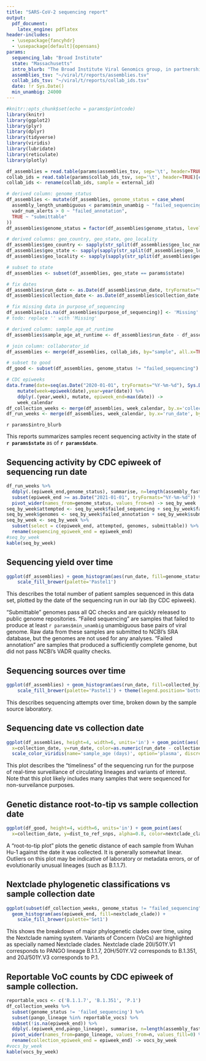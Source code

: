 ```yaml
---
title: "SARS-CoV-2 sequencing report"
output:
  pdf_document:
    latex_engine: pdflatex
header-includes:
  - \usepackage{fancyhdr}
  - \usepackage[default]{opensans}
params:
  sequencing_lab: "Broad Institute"
  state: "Massachusetts"
  intro_blurb: "The Broad Institute Viral Genomics group, in partnership with the Genomics Platform and Data Sciences Platform, has been engaged in viral sequencing of COVID-19 patients since March 2020."
  assemblies_tsv: "~/viral/t/reports/assemblies.tsv"
  collab_ids_tsv: "~/viral/t/reports/collab_ids.tsv"
  date: !r Sys.Date()
  min_unambig: 24000
---
```

<!-- % setup header -->
\pagestyle{fancy}
\fancyhf{}
\fancyhead[R]{Summary of SARS-CoV-2 sequencing by the `r params$sequencing_lab`\\
Generated for \textbf{`r params$state`} on \textbf{`r paste(Sys.Date())`}}

\fancyfoot[L]{Created on \textbf{`r paste(Sys.Date())`}.}
\fancyfoot[C]{For research use only, not for clinical use.}
\fancyfoot[R]{p. \thepage}

```r
#knitr::opts_chunk$set(echo = params$printcode)
library(knitr)
library(ggplot2)
library(plyr)
library(dplyr)
library(tidyverse)
library(viridis)
library(lubridate)
library(reticulate)
library(plotly)
```

```r
df_assemblies = read.table(params$assemblies_tsv, sep='\t', header=TRUE)
collab_ids = read.table(params$collab_ids_tsv, sep='\t', header=TRUE)[c('external_id', 'collaborator_id')]
collab_ids <- rename(collab_ids, sample = external_id)
```


```r

# derived column: genome_status
df_assemblies <- mutate(df_assemblies, genome_status = case_when(
  assembly_length_unambiguous < params$min_unambig ~ "failed_sequencing",
  vadr_num_alerts > 0 ~ "failed_annotation",
  TRUE ~ "submittable"
))
df_assemblies$genome_status = factor(df_assemblies$genome_status, levels=c('failed_sequencing', 'failed_annotation', 'submittable'))

# derived columns: geo_country, geo_state, geo_locality
df_assemblies$geo_country <- sapply(str_split(df_assemblies$geo_loc_name, ": "), function(x) x[1])
df_assemblies$geo_state <- sapply(sapply(str_split(df_assemblies$geo_loc_name, ": "), function(x) x[2]), function(y) y[1])
df_assemblies$geo_locality <- sapply(sapply(str_split(df_assemblies$geo_loc_name, ": "), function(x) x[2]), function(y) y[2])

# subset to state
df_assemblies <- subset(df_assemblies, geo_state == params$state)

# fix dates
df_assemblies$run_date <- as.Date(df_assemblies$run_date, tryFormats="%Y-%m-%d")
df_assemblies$collection_date <- as.Date(df_assemblies$collection_date, tryFormats="%Y-%m-%d")

# fix missing data in purpose_of_sequencing
df_assemblies[is.na(df_assemblies$purpose_of_sequencing)] <- 'Missing'
# todo: replace '' with 'Missing'

# derived column: sample_age_at_runtime
df_assemblies$sample_age_at_runtime <- df_assemblies$run_date - df_assemblies$collection_date

# join column: collaborator_id
df_assemblies <- merge(df_assemblies, collab_ids, by="sample", all.x=TRUE)

# subset to good
df_good <- subset(df_assemblies, genome_status != "failed_sequencing")

# CDC epiweeks
data.frame(date=seq(as.Date("2020-01-01", tryFormats="%Y-%m-%d"), Sys.Date()+7, by="day")) %>%
    mutate(week=epiweek(date),year=year(date)) %>%
    ddply(.(year,week), mutate, epiweek_end=max(date)) ->
    week_calendar
df_collection_weeks <- merge(df_assemblies, week_calendar, by.x='collection_date', by.y='date', all.x=TRUE)
df_run_weeks <- merge(df_assemblies, week_calendar, by.x='run_date', by.y='date', all.x=TRUE)
```

`r params$intro_blurb`

This reports summarizes samples recent sequencing activity in the state of **`r params$state`** as of **`r params$date`**.


## Sequencing activity by CDC epiweek of sequencing run date

```r
df_run_weeks %>%
  ddply(.(epiweek_end,genome_status), summarise, n=length(assembly_fasta)) %>%
  subset(epiweek_end >= as.Date("2021-01-01", tryFormats="%Y-%m-%d")) %>%
  pivot_wider(names_from=genome_status, values_from=n) -> seq_by_week
seq_by_week$attempted <- seq_by_week$failed_sequencing + seq_by_week$failed_annotation + seq_by_week$submittable
seq_by_week$genomes <- seq_by_week$failed_annotation + seq_by_week$submittable
seq_by_week <- seq_by_week %>%
  subset(select = c(epiweek_end, attempted, genomes, submittable)) %>%
  rename(sequencing_epiweek_end = epiweek_end)
#seq_by_week
kable(seq_by_week)
```


## Sequencing yield over time

```r
ggplot(df_assemblies) + geom_histogram(aes(run_date, fill=genome_status)) +
	scale_fill_brewer(palette='Pastel1')
```

This describes the total number of patient samples sequenced in this data set,
plotted by the date of the sequencing run in our lab (by CDC epiweek).

"Submittable" genomes pass all QC checks and are quickly released to public genome repositories.
"Failed sequencing" are samples that failed to produce at least `r params$min_unambig` unambiguous base pairs of
viral genome. Raw data from these samples are submitted to NCBI's SRA database, but the genomes
are not used for any analyses. "Failed annotation" are samples that produced a sufficiently complete
genome, but did not pass NCBI's VADR quality checks.



## Sequencing sources over time

```r
ggplot(df_assemblies) + geom_histogram(aes(run_date, fill=collected_by)) +
	scale_fill_brewer(palette='Pastel1') + theme(legend.position='bottom', legend.direction = 'vertical')
```

This describes sequencing attempts over time, broken down by the sample source laboratory.


## Sequencing date vs collection date

```r
ggplot(df_assemblies, height=4, width=6, units='in') + geom_point(aes(
  x=collection_date, y=run_date, color=as.numeric(run_date - collection_date, units="days"))) +
  scale_color_viridis(name='sample_age (days)', option='plasma', discrete=FALSE) + geom_abline()
```

This plot describes the "timeliness" of the sequencing run for the purpose of real-time surveillance of circulating lineages and variants of interest. Note that this plot likely includes many samples that were sequenced for non-surveilance purposes.


## Genetic distance root-to-tip vs sample collection date

```r
ggplot(df_good, height=4, width=6, units='in') + geom_point(aes(
  x=collection_date, y=dist_to_ref_snps, alpha=0.8, color=nextclade_clade)) + scale_colour_brewer(name='Nextclade Clade', palette='Paired')
```

A "root-to-tip plot" plots the genetic distance of each sample from Wuhan Hu-1 against the date it was collected. It is generally somewhat linear. Outliers on this plot may be indicative of laboratory or metadata errors, or of evolutionarily unusual lineages (such as B.1.1.7).


## Nextclade phylogenetic classifications vs sample collection date

```r
ggplot(subset(df_collection_weeks, genome_status != "failed_sequencing")) +
  geom_histogram(aes(epiweek_end, fill=nextclade_clade)) +
	scale_fill_brewer(palette='Set1')
```

This shows the breakdown of major phylogenetic clades over time, using the Nextclade naming system. Variants of Concern (VoCs) are highlighted as specially named Nextclade clades. Nextclade clade 20I/501Y.V1 corresponds to PANGO lineage B.1.1.7, 20H/501Y.V2 corresponds to B.1.351, and 20J/501Y.V3 corresponds to P.1.


## Reportable VoC counts by CDC epiweek of sample collection.

```r
reportable_vocs <- c('B.1.1.7', 'B.1.351', 'P.1')
df_collection_weeks %>%
  subset(genome_status != 'failed_sequencing') %>%
  subset(pango_lineage %in% reportable_vocs) %>%
  subset(!is.na(epiweek_end)) %>%
  ddply(.(epiweek_end,pango_lineage), summarise, n=length(assembly_fasta)) %>%
  pivot_wider(names_from=pango_lineage, values_from=n, values_fill=0) %>%
  rename(collection_epiweek_end = epiweek_end) -> vocs_by_week
#vocs_by_week
kable(vocs_by_week)
```